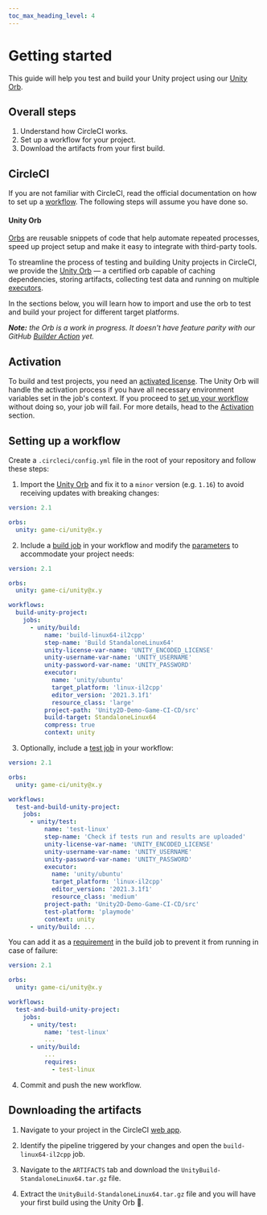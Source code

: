 ```yaml
---
toc_max_heading_level: 4
---
```


# Getting started

This guide will help you test and build your Unity project using our
[Unity Orb](https://circleci.com/developer/orbs/orb/game-ci/unity).

## Overall steps

1. Understand how CircleCI works.
2. Set up a workflow for your project.
3. Download the artifacts from your first build.

## CircleCI

If you are not familiar with CircleCI, read the official documentation on how to set up a
[workflow](https://circleci.com/docs/getting-started). The following steps will assume you have done
so.

#### Unity Orb

[Orbs](https://circleci.com/orbs/) are reusable snippets of code that help automate repeated
processes, speed up project setup and make it easy to integrate with third-party tools.

To streamline the process of testing and building Unity projects in CircleCI, we provide the
[Unity Orb](https://circleci.com/developer/orbs/orb/game-ci/unity) — a certified orb capable of
caching dependencies, storing artifacts, collecting test data and running on multiple
[executors](/docs/circleci/executors).

In the sections below, you will learn how to import and use the orb to test and build your project
for different target platforms.

_**Note:** the Orb is a work in progress. It doesn't have feature parity with our GitHub
[Builder Action](/docs/github/builder) yet._

## Activation

To build and test projects, you need an
[activated license](https://docs.unity3d.com/Manual/LicensesAndActivation.html). The Unity Orb will
handle the activation process if you have all necessary environment variables set in the job's
context. If you proceed to [set up your workflow](#setting-up-a-workflow) without doing so, your job
will fail. For more details, head to the [Activation](/docs/circleci/activation) section.

## Setting up a workflow

Create a `.circleci/config.yml` file in the root of your repository and follow these steps:

1. Import the [Unity Orb](https://circleci.com/developer/orbs/orb/game-ci/unity) and fix it to a
   `minor` version (e.g. `1.16`) to avoid receiving updates with breaking changes:

```yaml
version: 2.1

orbs:
  unity: game-ci/unity@x.y
```

2. Include a [build job](/docs/circleci/build) in your workflow and modify the
   [parameters](/docs/circleci/build#parameters) to accommodate your project needs:

```yaml
version: 2.1

orbs:
  unity: game-ci/unity@x.y

workflows:
  build-unity-project:
    jobs:
      - unity/build:
          name: 'build-linux64-il2cpp'
          step-name: 'Build StandaloneLinux64'
          unity-license-var-name: 'UNITY_ENCODED_LICENSE'
          unity-username-var-name: 'UNITY_USERNAME'
          unity-password-var-name: 'UNITY_PASSWORD'
          executor:
            name: 'unity/ubuntu'
            target_platform: 'linux-il2cpp'
            editor_version: '2021.3.1f1'
            resource_class: 'large'
          project-path: 'Unity2D-Demo-Game-CI-CD/src'
          build-target: StandaloneLinux64
          compress: true
          context: unity
```

3. Optionally, include a [test job](/docs/circleci/test) in your workflow:

```yaml
version: 2.1

orbs:
  unity: game-ci/unity@x.y

workflows:
  test-and-build-unity-project:
    jobs:
      - unity/test:
          name: 'test-linux'
          step-name: 'Check if tests run and results are uploaded'
          unity-license-var-name: 'UNITY_ENCODED_LICENSE'
          unity-username-var-name: 'UNITY_USERNAME'
          unity-password-var-name: 'UNITY_PASSWORD'
          executor:
            name: 'unity/ubuntu'
            target_platform: 'linux-il2cpp'
            editor_version: '2021.3.1f1'
            resource_class: 'medium'
          project-path: 'Unity2D-Demo-Game-CI-CD/src'
          test-platform: 'playmode'
          context: unity
      - unity/build: ...
```

You can add it as a [requirement](https://circleci.com/docs/configuration-reference#requires) in the
build job to prevent it from running in case of failure:

```yaml
version: 2.1

orbs:
  unity: game-ci/unity@x.y

workflows:
  test-and-build-unity-project:
    jobs:
      - unity/test:
          name: 'test-linux'
          ...
      - unity/build:
          ...
          requires:
            - test-linux
```

4. Commit and push the new workflow.

## Downloading the artifacts

1. Navigate to your project in the CircleCI [web app](https://app.circleci.com/).

2. Identify the pipeline triggered by your changes and open the `build-linux64-il2cpp` job.

3. Navigate to the `ARTIFACTS` tab and download the `UnityBuild-StandaloneLinux64.tar.gz` file.

4. Extract the `UnityBuild-StandaloneLinux64.tar.gz` file and you will have your first build using
   the Unity Orb 🚀.
